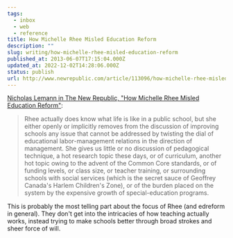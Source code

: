 ```yaml
---
tags:
  - inbox
  - web
  - reference
title: How Michelle Rhee Misled Education Reform
description: ""
slug: writing/how-michelle-rhee-misled-education-reform
published_at: 2013-06-07T17:15:04.000Z
updated_at: 2022-12-02T14:28:06.000Z
status: publish
url: http://www.newrepublic.com/article/113096/how-michelle-rhee-misled-education-reform
---
```

[Nicholas Lemann in The New Republic, "How Michelle Rhee Misled Education Reform"](http://www.newrepublic.com/article/113096/how-michelle-rhee-misled-education-reform):

> Rhee actually does know what life is like in a public school, but she either openly or implicitly removes from the discussion of improving schools any issue that cannot be addressed by twisting the dial of educational labor-management relations in the direction of management. She gives us little or no discussion of pedagogical technique, a hot research topic these days, or of curriculum, another hot topic owing to the advent of the Common Core standards, or of funding levels, or class size, or teacher training, or surrounding schools with social services (which is the secret sauce of Geoffrey Canada's Harlem Children's Zone), or of the burden placed on the system by the expensive growth of special-education programs.

This is probably the most telling part about the focus of Rhee (and edreform in general). They don't get into the intricacies of how teaching actually works, instead trying to make schools better through broad strokes and sheer force of will.
